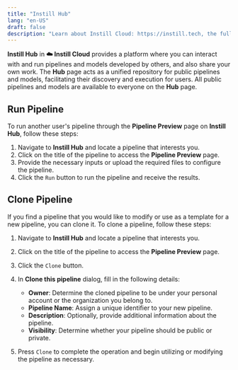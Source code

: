 ```yaml
---
title: "Instill Hub"
lang: "en-US"
draft: false
description: "Learn about Instill Cloud: https://instill.tech, the fully managed Instill Core: https://github.com/instill-ai/instill-core"
---
```


**Instill Hub** in **☁️ Instill Cloud** provides a platform where you can
interact with and run pipelines and models developed by others, and also share
your own work. The **Hub** page acts as a unified repository for public
pipelines and models, facilitating their discovery and execution for users. All
public pipelines and models are available to everyone on the **Hub** page.

## Run Pipeline

To run another user's pipeline through the **Pipeline Preview** page on **Instill Hub**,
follow these steps:

1. Navigate to **Instill Hub** and locate a pipeline that interests you.
2. Click on the title of the pipeline to access the **Pipeline Preview** page.
3. Provide the necessary inputs or upload the required files to configure the
   pipeline.
4. Click the `Run` button to run the pipeline and receive the results.

## Clone Pipeline

If you find a pipeline that you would like to modify or use as a template for a
new pipeline, you can clone it. To clone a pipeline, follow these steps:

1. Navigate to **Instill Hub** and locate a pipeline that interests you.
2. Click on the title of the pipeline to access the **Pipeline Preview** page.
3. Click the `Clone` button.
4. In **Clone this pipeline** dialog, fill in the following details:

   - **Owner**: Determine the cloned pipeline to be under your personal account
     or the organization you belong to.
   - **Pipeline Name**: Assign a unique identifier to your new pipeline.
   - **Description**: Optionally, provide additional information about the
     pipeline.
   - **Visibility**: Determine whether your pipeline should be public or
     private.

5. Press `Clone` to complete the operation and begin utilizing or modifying the
   pipeline as necessary.
